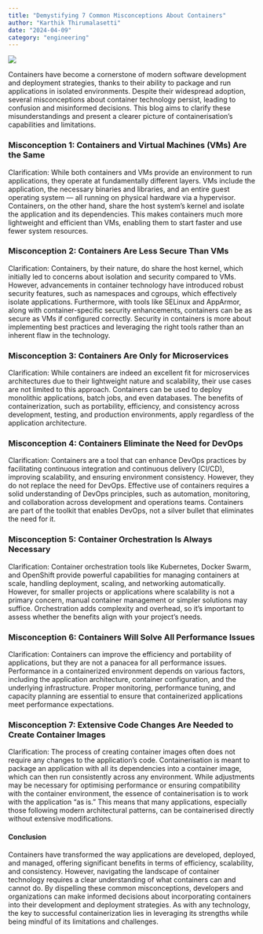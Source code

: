 ```yaml
---
title: "Demystifying 7 Common Misconceptions About Containers"  
author: "Karthik Thirumalasetti"
date: "2024-04-09"
category: "engineering"
---
```


![](~/images/blog/misconceptions-container.webp)

Containers have become a cornerstone of modern software development and deployment strategies, thanks to their ability to package and run applications in isolated environments. Despite their widespread adoption, several misconceptions about container technology persist, leading to confusion and misinformed decisions. This blog aims to clarify these misunderstandings and present a clearer picture of containerisation’s capabilities and limitations.

### Misconception 1: Containers and Virtual Machines (VMs) Are the Same
Clarification: While both containers and VMs provide an environment to run applications, they operate at fundamentally different layers. VMs include the application, the necessary binaries and libraries, and an entire guest operating system — all running on physical hardware via a hypervisor. Containers, on the other hand, share the host system’s kernel and isolate the application and its dependencies. This makes containers much more lightweight and efficient than VMs, enabling them to start faster and use fewer system resources.

### Misconception 2: Containers Are Less Secure Than VMs
Clarification: Containers, by their nature, do share the host kernel, which initially led to concerns about isolation and security compared to VMs. However, advancements in container technology have introduced robust security features, such as namespaces and cgroups, which effectively isolate applications. Furthermore, with tools like SELinux and AppArmor, along with container-specific security enhancements, containers can be as secure as VMs if configured correctly. Security in containers is more about implementing best practices and leveraging the right tools rather than an inherent flaw in the technology.

### Misconception 3: Containers Are Only for Microservices
Clarification: While containers are indeed an excellent fit for microservices architectures due to their lightweight nature and scalability, their use cases are not limited to this approach. Containers can be used to deploy monolithic applications, batch jobs, and even databases. The benefits of containerization, such as portability, efficiency, and consistency across development, testing, and production environments, apply regardless of the application architecture.

### Misconception 4: Containers Eliminate the Need for DevOps
Clarification: Containers are a tool that can enhance DevOps practices by facilitating continuous integration and continuous delivery (CI/CD), improving scalability, and ensuring environment consistency. However, they do not replace the need for DevOps. Effective use of containers requires a solid understanding of DevOps principles, such as automation, monitoring, and collaboration across development and operations teams. Containers are part of the toolkit that enables DevOps, not a silver bullet that eliminates the need for it.

### Misconception 5: Container Orchestration Is Always Necessary
Clarification: Container orchestration tools like Kubernetes, Docker Swarm, and OpenShift provide powerful capabilities for managing containers at scale, handling deployment, scaling, and networking automatically. However, for smaller projects or applications where scalability is not a primary concern, manual container management or simpler solutions may suffice. Orchestration adds complexity and overhead, so it’s important to assess whether the benefits align with your project’s needs.

### Misconception 6: Containers Will Solve All Performance Issues
Clarification: Containers can improve the efficiency and portability of applications, but they are not a panacea for all performance issues. Performance in a containerized environment depends on various factors, including the application architecture, container configuration, and the underlying infrastructure. Proper monitoring, performance tuning, and capacity planning are essential to ensure that containerized applications meet performance expectations.

### Misconception 7: Extensive Code Changes Are Needed to Create Container Images
Clarification: The process of creating container images often does not require any changes to the application’s code. Containerisation is meant to package an application with all its dependencies into a container image, which can then run consistently across any environment. While adjustments may be necessary for optimising performance or ensuring compatibility with the container environment, the essence of containerisation is to work with the application “as is.” This means that many applications, especially those following modern architectural patterns, can be containerised directly without extensive modifications.

#### Conclusion
Containers have transformed the way applications are developed, deployed, and managed, offering significant benefits in terms of efficiency, scalability, and consistency. However, navigating the landscape of container technology requires a clear understanding of what containers can and cannot do. By dispelling these common misconceptions, developers and organizations can make informed decisions about incorporating containers into their development and deployment strategies. As with any technology, the key to successful containerization lies in leveraging its strengths while being mindful of its limitations and challenges.
